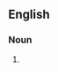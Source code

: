==English==

===Noun===
{{en-noun|head=[[yellow]][[-]][[brick]] [[road]]}}

# {{alternative form of|yellow brick road|lang=en}}